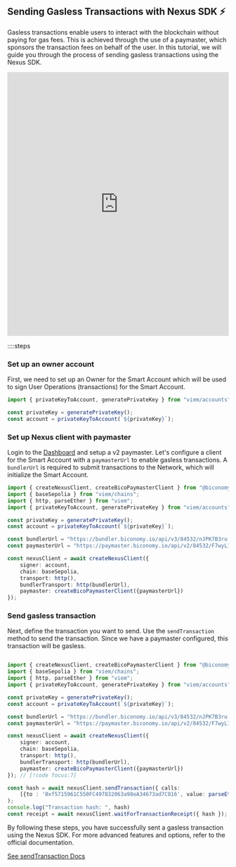 ## Sending Gasless Transactions with Nexus SDK ⚡️

Gasless transactions enable users to interact with the blockchain without paying for gas fees. This is achieved through the use of a paymaster, which sponsors the transaction fees on behalf of the user. In this tutorial, we will guide you through the process of sending gasless transactions using the Nexus SDK.

<iframe className="mt-6" width="100%" height="600px" frameBorder="0" src="https://stackblitz.com/github/bcnmy/examples/tree/main/nextjs-tutorial-gasless-transaction?embed=1&file=index.ts&hideNavigation=1&hideDevTools=true&terminalHeight=1&hideExplorer=1&devtoolsheight=1&ctl=1"></iframe>


::::steps

### Set up an owner account
First, we need to set up an Owner for the Smart Account which will be used to sign User Operations (transactions) for the Smart Account.

```typescript twoslash
import { privateKeyToAccount, generatePrivateKey } from "viem/accounts";

const privateKey = generatePrivateKey();
const account = privateKeyToAccount(`${privateKey}`);
```

### Set up Nexus client with paymaster
Login to the [Dashboard](https://dashboard.biconomy.io/) and setup a v2 paymaster. Let's configure a client for the Smart Account with a `paymasterUrl` to enable gasless transactions. A `bundlerUrl` is required to submit transactions to the Network, which will initialize the Smart Account.

```typescript twoslash
import { createNexusClient, createBicoPaymasterClient } from "@biconomy/sdk";
import { baseSepolia } from "viem/chains"; 
import { http, parseEther } from "viem";
import { privateKeyToAccount, generatePrivateKey } from "viem/accounts";

const privateKey = generatePrivateKey();
const account = privateKeyToAccount(`${privateKey}`);

const bundlerUrl = "https://bundler.biconomy.io/api/v3/84532/nJPK7B3ru.dd7f7861-190d-41bd-af80-6877f74b8f44";
const paymasterUrl = "https://paymaster.biconomy.io/api/v2/84532/F7wyL1clz.75a64804-3e97-41fa-ba1e-33e98c2cc703"; // [!code focus:8]

const nexusClient = await createNexusClient({
    signer: account,
    chain: baseSepolia,
    transport: http(),
    bundlerTransport: http(bundlerUrl),
    paymaster: createBicoPaymasterClient({paymasterUrl})
});
```

### Send gasless transaction
Next, define the transaction you want to send. Use the `sendTransaction` method to send the transaction. Since we have a paymaster configured, this transaction will be gasless.

```typescript twoslash

import { createNexusClient, createBicoPaymasterClient } from "@biconomy/sdk";
import { baseSepolia } from "viem/chains"; 
import { http, parseEther } from "viem";
import { privateKeyToAccount, generatePrivateKey } from "viem/accounts";

const privateKey = generatePrivateKey();
const account = privateKeyToAccount(`${privateKey}`);

const bundlerUrl = "https://bundler.biconomy.io/api/v3/84532/nJPK7B3ru.dd7f7861-190d-41bd-af80-6877f74b8f44";
const paymasterUrl = "https://paymaster.biconomy.io/api/v2/84532/F7wyL1clz.75a64804-3e97-41fa-ba1e-33e98c2cc703";

const nexusClient = await createNexusClient({
    signer: account,
    chain: baseSepolia,
    transport: http(),
    bundlerTransport: http(bundlerUrl),
    paymaster: createBicoPaymasterClient({paymasterUrl})
}); // [!code focus:7]

const hash = await nexusClient.sendTransaction({ calls:  
    [{to : '0xf5715961C550FC497832063a98eA34673ad7C816', value: parseEther('0')}] },
); 
console.log("Transaction hash: ", hash) 
const receipt = await nexusClient.waitForTransactionReceipt({ hash });

```

By following these steps, you have successfully sent a gasless transaction using the Nexus SDK. For more advanced features and options, refer to the official documentation.

[See sendTransaction Docs](/nexus-client/methods#sendtransaction)
